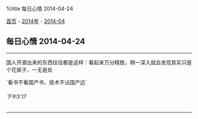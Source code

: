 %title 每日心情 2014-04-24

[[../../../index|首页]] - [[../index|2014年]] - [[index|2014-04]]
==每日心情 2014-04-24==
----
国人开源出来的东西往往都是这样：看起来万分精致，稍一深入就会发现其实只是个花架子，一无是处

`看书不看国产书，技术不沾国产边`
======下午3:17======
----
